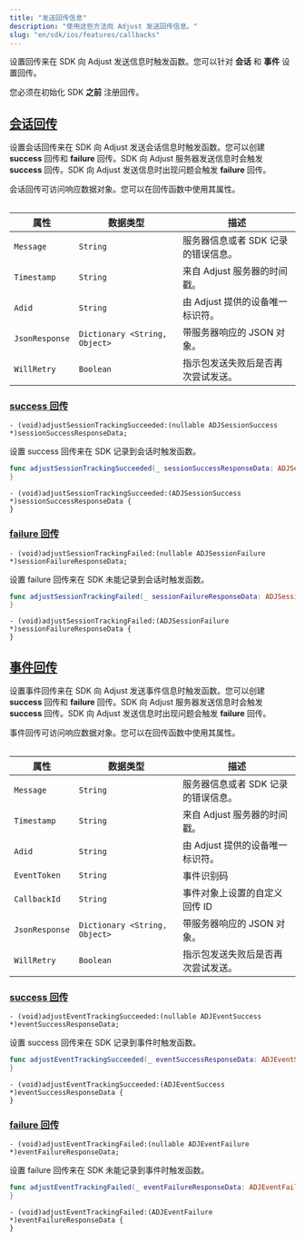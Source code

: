 ```yaml
---
title: "发送回传信息"
description: "使用这些方法向 Adjust 发送回传信息。"
slug: "en/sdk/ios/features/callbacks"
---
```

设置回传来在 SDK 向 Adjust 发送信息时触发函数。您可以针对 **会话** 和 **事件** 设置回传。
<callout type="important"> 

您必须在初始化 SDK **之前** 注册回传。
</Callout> 

[会话回传](session-callbacks)
-------------------------

设置会话回传来在 SDK 向 Adjust 发送会话信息时触发函数。您可以创建 **success** 回传和 **failure** 回传。SDK 向 Adjust 服务器发送信息时会触发 **success** 回传。SDK 向 Adjust 发送信息时出现问题会触发 **failure** 回传。

会话回传可访问响应数据对象。您可以在回传函数中使用其属性。
<table> 

|       属性       |             数据类型              |          描述          |
|----------------|-------------------------------|----------------------|
| `Message`      | `String`                      | 服务器信息或者 SDK 记录的错误信息。 |
| `Timestamp`    | `String`                      | 来自 Adjust 服务器的时间戳。   |
| `Adid`         | `String`                      | 由 Adjust 提供的设备唯一标识符。 |
| `JsonResponse` | `Dictionary <String, Object>` | 带服务器响应的 JSON 对象。     |
| `WillRetry`    | `Boolean`                     | 指示包发送失败后是否再次尝试发送。    |

</Table> 

### [success 回传](success-callbacks)

<codeblock title="方法签名"> 

```objc
- (void)adjustSessionTrackingSucceeded:(nullable ADJSessionSuccess *)sessionSuccessResponseData;
```

</CodeBlock> 

设置 success 回传来在 SDK 记录到会话时触发函数。
<tabs> <tab title="Swift" sync="swift"> 

```swift
func adjustSessionTrackingSucceeded(_ sessionSuccessResponseData: ADJSessionSuccess?) {
}
```

</Tab> <tab title="Objective-C" sync="objc"> 

```objc
- (void)adjustSessionTrackingSucceeded:(ADJSessionSuccess *)sessionSuccessResponseData {
}
```

</Tab> </Tabs> 

### [failure 回传](failure-callbacks)

<codeblock title="方法签名"> 

```objc
- (void)adjustSessionTrackingFailed:(nullable ADJSessionFailure *)sessionFailureResponseData;
```

</CodeBlock> 

设置 failure 回传来在 SDK 未能记录到会话时触发函数。
<tabs> <tab title="Swift" sync="swift"> 

```swift
func adjustSessionTrackingFailed(_ sessionFailureResponseData: ADJSessionFailure?) {
}
```

</Tab> <tab title="Objective-C" sync="objc"> 

```objc
- (void)adjustSessionTrackingFailed:(ADJSessionFailure *)sessionFailureResponseData {
}
```

</Tab> </Tabs> 

[事件回传](event-callbacks)
-----------------------

设置事件回传来在 SDK 向 Adjust 发送事件信息时触发函数。您可以创建 **success** 回传和 **failure** 回传。SDK 向 Adjust 服务器发送信息时会触发 **success** 回传。SDK 向 Adjust 发送信息时出现问题会触发 **failure** 回传。

事件回传可访问响应数据对象。您可以在回传函数中使用其属性。
<table> 

|       属性       |             数据类型              |          描述          |
|----------------|-------------------------------|----------------------|
| `Message`      | `String`                      | 服务器信息或者 SDK 记录的错误信息。 |
| `Timestamp`    | `String`                      | 来自 Adjust 服务器的时间戳。   |
| `Adid`         | `String`                      | 由 Adjust 提供的设备唯一标识符。 |
| `EventToken`   | `String`                      | 事件识别码                |
| `CallbackId`   | `String`                      | 事件对象上设置的自定义回传 ID     |
| `JsonResponse` | `Dictionary <String, Object>` | 带服务器响应的 JSON 对象。     |
| `WillRetry`    | `Boolean`                     | 指示包发送失败后是否再次尝试发送。    |

</Table> 

### [success 回传](success-callbacks-1)

<codeblock title="方法签名"> 

```objc
- (void)adjustEventTrackingSucceeded:(nullable ADJEventSuccess *)eventSuccessResponseData;
```

</CodeBlock> 

设置 success 回传来在 SDK 记录到事件时触发函数。
<tabs> <tab title="Swift" sync="swift"> 

```swift
func adjustEventTrackingSucceeded(_ eventSuccessResponseData: ADJEventSuccess?) {
}
```

</Tab> <tab title="Objective-C" sync="objc"> 

```objc
- (void)adjustEventTrackingSucceeded:(ADJEventSuccess *)eventSuccessResponseData {
}
```

</Tab> </Tabs> 

### [failure 回传](failure-callbacks-1)

<codeblock title="方法签名"> 

```objc
- (void)adjustEventTrackingFailed:(nullable ADJEventFailure *)eventFailureResponseData;
```

</CodeBlock> 

设置 failure 回传来在 SDK 未能记录到事件时触发函数。
<tabs> <tab title="Swift" sync="swift"> 

```swift
func adjustEventTrackingFailed(_ eventFailureResponseData: ADJEventFailure?) {
}
```

</Tab> <tab title="Objective-C" sync="objc"> 

```objc
- (void)adjustEventTrackingFailed:(ADJEventFailure *)eventFailureResponseData {
}
```

</Tab> </Tabs>

